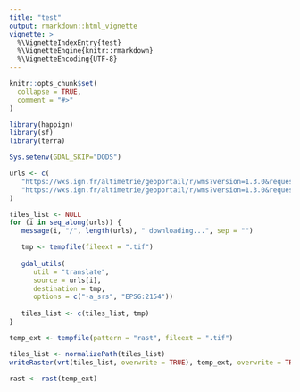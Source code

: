 ```yaml
---
title: "test"
output: rmarkdown::html_vignette
vignette: >
  %\VignetteIndexEntry{test}
  %\VignetteEngine{knitr::rmarkdown}
  %\VignetteEncoding{UTF-8}
---
```


```r
knitr::opts_chunk$set(
  collapse = TRUE,
  comment = "#>"
)
```

```r
library(happign)
library(sf)
library(terra)

Sys.setenv(GDAL_SKIP="DODS")
```

```r

urls <- c(
   "https://wxs.ign.fr/altimetrie/geoportail/r/wms?version=1.3.0&request=GetMap&format=image/geotiff&layers=ELEVATION.ELEVATIONGRIDCOVERAGE.HIGHRES&styles=&width=1409&height=1958&crs=EPSG:2154&bbox=122533.640534,6793252.122258,129577.244682667,6803041.179502",
   "https://wxs.ign.fr/altimetrie/geoportail/r/wms?version=1.3.0&request=GetMap&format=image/geotiff&layers=ELEVATION.ELEVATIONGRIDCOVERAGE.HIGHRES&styles=&width=1409&height=1958&crs=EPSG:2154&bbox=129577.244682667,6793252.122258,136620.848831333,6803041.179502"
)

tiles_list <- NULL
for (i in seq_along(urls)) {
   message(i, "/", length(urls), " downloading...", sep = "")

   tmp <- tempfile(fileext = ".tif")
   
   gdal_utils(
      util = "translate",
      source = urls[i],
      destination = tmp,
      options = c("-a_srs", "EPSG:2154"))
   
   tiles_list <- c(tiles_list, tmp)
}

temp_ext <- tempfile(pattern = "rast", fileext = ".tif")

tiles_list <- normalizePath(tiles_list)
writeRaster(vrt(tiles_list, overwrite = TRUE), temp_ext, overwrite = TRUE)

rast <- rast(temp_ext)
```

